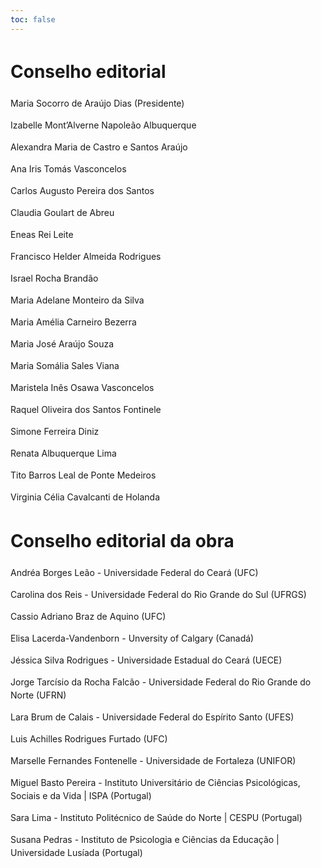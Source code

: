 ```yaml
---
toc: false
---
```


::: {style="line-height: 1.5;"}
# Conselho editorial {.unnumbered .unlisted}

Maria Socorro de Araújo Dias (Presidente)

Izabelle Mont’Alverne Napoleão Albuquerque

Alexandra Maria de Castro e Santos Araújo

Ana Iris Tomás Vasconcelos

Carlos Augusto Pereira dos Santos

Claudia Goulart de Abreu

Eneas Rei Leite

Francisco Helder Almeida Rodrigues

Israel Rocha Brandão

Maria Adelane Monteiro da Silva

Maria Amélia Carneiro Bezerra

Maria José Araújo Souza

Maria Somália Sales Viana

Maristela Inês Osawa Vasconcelos

Raquel Oliveira dos Santos Fontinele

Simone Ferreira Diniz

Renata Albuquerque Lima

Tito Barros Leal de Ponte Medeiros

Virginia Célia Cavalcanti de Holanda

# Conselho editorial da obra {.unnumbered .unlisted}

Andréa Borges Leão - Universidade Federal do Ceará (UFC)

Carolina dos Reis - Universidade Federal do Rio Grande do Sul (UFRGS)

Cassio Adriano Braz de Aquino (UFC)

Elisa Lacerda-Vandenborn - Unversity of Calgary (Canadá)

Jéssica Silva Rodrigues - Universidade Estadual do Ceará (UECE)

Jorge Tarcísio da Rocha Falcão - Universidade Federal do Rio Grande do Norte (UFRN)

Lara Brum de Calais - Universidade Federal do Espírito Santo (UFES)

Luis Achilles Rodrigues Furtado (UFC)

Marselle Fernandes Fontenelle - Universidade de Fortaleza (UNIFOR)

Miguel Basto Pereira - Instituto Universitário de Ciências Psicológicas, Sociais e da Vida \| ISPA (Portugal)

Sara Lima - Instituto Politécnico de Saúde do Norte \| CESPU (Portugal)

Susana Pedras - Instituto de Psicologia e Ciências da Educação \| Universidade Lusíada (Portugal)

:::
